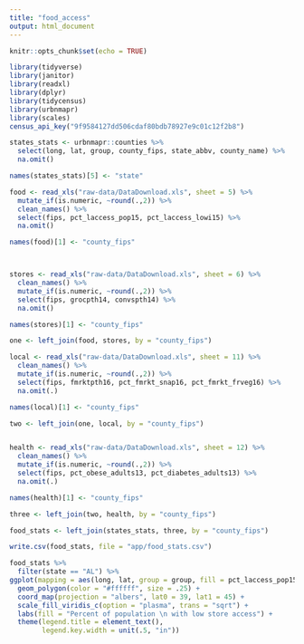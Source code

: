 ```yaml
---
title: "food_access"
output: html_document
---
```


```r
knitr::opts_chunk$set(echo = TRUE)

library(tidyverse)
library(janitor)
library(readxl)
library(dplyr)
library(tidycensus)
library(urbnmapr)
library(scales)
census_api_key("9f9584127dd506cdaf80bdb78927e9c01c12f2b8")
```

```r

states_stats <- urbnmapr::counties %>%
  select(long, lat, group, county_fips, state_abbv, county_name) %>%
  na.omit()

names(states_stats)[5] <- "state"

food <- read_xls("raw-data/DataDownload.xls", sheet = 5) %>%
  mutate_if(is.numeric, ~round(.,2)) %>%
  clean_names() %>% 
  select(fips, pct_laccess_pop15, pct_laccess_lowi15) %>%
  na.omit()

names(food)[1] <- "county_fips"



stores <- read_xls("raw-data/DataDownload.xls", sheet = 6) %>%
  clean_names() %>%
  mutate_if(is.numeric, ~round(.,2)) %>%
  select(fips, grocpth14, convspth14) %>%
  na.omit()

names(stores)[1] <- "county_fips"

one <- left_join(food, stores, by = "county_fips")

local <- read_xls("raw-data/DataDownload.xls", sheet = 11) %>%
  clean_names() %>%
  mutate_if(is.numeric, ~round(.,2)) %>%
  select(fips, fmrktpth16, pct_fmrkt_snap16, pct_fmrkt_frveg16) %>%
  na.omit(.)

names(local)[1] <- "county_fips"

two <- left_join(one, local, by = "county_fips")


health <- read_xls("raw-data/DataDownload.xls", sheet = 12) %>%
  clean_names() %>%
  mutate_if(is.numeric, ~round(.,2)) %>%
  select(fips, pct_obese_adults13, pct_diabetes_adults13) %>%
  na.omit(.)

names(health)[1] <- "county_fips"

three <- left_join(two, health, by = "county_fips")

food_stats <- left_join(states_stats, three, by = "county_fips")

write.csv(food_stats, file = "app/food_stats.csv")
```

```r
food_stats %>%
  filter(state == "AL") %>%
ggplot(mapping = aes(long, lat, group = group, fill = pct_laccess_pop15)) +
  geom_polygon(color = "#ffffff", size = .25) +
  coord_map(projection = "albers", lat0 = 39, lat1 = 45) +
  scale_fill_viridis_c(option = "plasma", trans = "sqrt") +
  labs(fill = "Percent of population \n with low store access") +
  theme(legend.title = element_text(),
        legend.key.width = unit(.5, "in")) 

```
